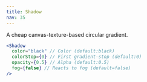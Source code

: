 ```yaml
---
title: Shadow
nav: 35
---
```


A cheap canvas-texture-based circular gradient.

```jsx
<Shadow
  color="black" // Color (default:black)
  colorStop={0} // First gradient-stop (default:0)
  opacity={0.5} // Alpha (default:0.5)
  fog={false} // Reacts to fog (default=false)
/>
```

<StoryBook lib="drei" id="misc-shadow--shadow-st" />
